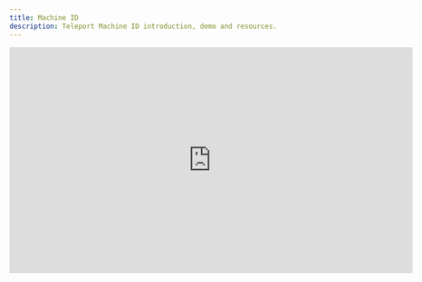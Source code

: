 ```yaml
---
title: Machine ID
description: Teleport Machine ID introduction, demo and resources.
---
```


<iframe
  width="712"
  height="400"
  src="https://www.youtube-nocookie.com/embed/QWd0eqIa9mA?"
  frameBorder="0"
  allow="accelerometer; autoplay; encrypted-media; gyroscope; picture-in-picture"
  allowFullScreen
/>
<br/>

Teleport Machine ID enables machines, such as CI/CD workflows, to securely
authenticate with your Teleport cluster in order to connect to resources and
configure the cluster itself. This is sometimes referred to as Machine to
Machine (or M2M) access.

Machine ID supports a number of use-cases and platforms, but is commonly used
for:

- Granting CI/CD workflows access to resources such as SSH servers,
  Kubernetes Clusters, Databases and Applications that are protected by Teleport
  in order to deploy changes.
- Granting SecOps tooling access to resources in order to run security analysis
  against them.
- Creating and renewing credentials for custom scripts that leverage `tctl` or
  the Teleport API in order to control Teleport configuration.

Machine ID's design brings the existing benefits of the Teleport platform to
machine access, including:

- Short-lived, rotating certificate-based credentials.
- Rich auditing and session recording.
- Fine-grained role-based access control.
- Consistency with your techniques for managing human access.

## Overview

At its core, Machine ID is about providing machines with an identity that is
compatible with the Teleport cluster. As with human users, this identity is
encoded into an x.509 certificate which is signed by the Teleport Auth Server.
This certificate then allows the machine to access resources through Teleport
and for this access to be tied to this identity.

The type of identity issued to a machine in Teleport is known as a Bot. Like
human users, a Bot's access is controlled through roles and their access is
subject to the same rich auditing.

TODO

The main difference between a human user and a bot is that a bot does not
"log in" using a static username and password. Instead, Teleport's join token
mechanism is used. This allows a machine to exchange one form of identity
(e.g AWS IAM) for a Teleport identity and this exchange process eliminates the
use of long-lived secrets for authentication.

TODO

Machine ID is used through an agent called `tbot`. `tbot` authenticates
with the Teleport cluster and then writes short-lived credentials and
configuration files (known as artifacts) to configured destinations (such as a
directory). These credentials can then be used by other tools to access a
Teleport cluster and its resources. In daemon mode, `tbot` continually renews
the short-lived credentials before they expire.

For a more in-depth overview, check out the
[architecture page](./architecture.mdx). This covers the behind-the-scenes
elements of how Machine ID functions and provides a strong background knowledge
which can help in successfully deploying Machine ID.

## Further Reading

For a quickstart non-production introduction to Machine ID, read the
[Getting Started Guide](./getting-started.mdx).

Production-ready guidance on deploying Machine ID is broken out into two parts:

- [Platform Guides](./platform-guides.mdx): How to install and configure Machine ID for a specific platform.
- [Access Guides](./access-guides.mdx): How to use Machine ID to access Teleport and Teleport resources.

Other resources:

- [Frequently Asked Questions](./faq.mdx): Commonly asked questions.
- [Troubleshooting Guide](./troubleshooting.mdx): Common issues and how to solve them.
- [Architecture](./architecture.mdx): A technical deep-dive into how Machine ID works.
- [Reference](./reference.mdx): Complete documentation of available configuration options.